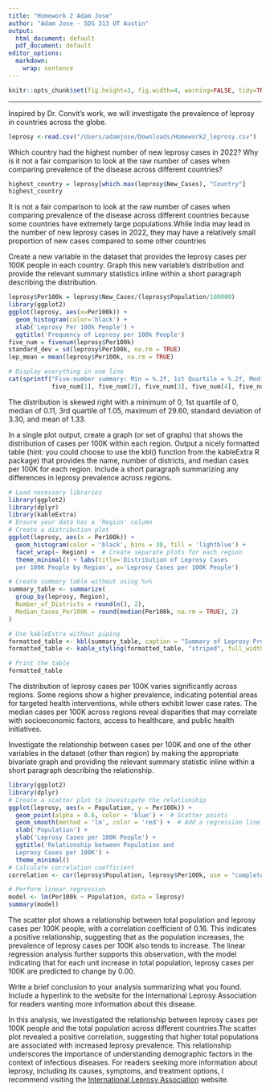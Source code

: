 ```yaml
---
title: "Homework 2 Adam Jose"
author: "Adam Jose - SDS 313 UT Austin"
output:
  html_document: default
  pdf_document: default
editor_options:
  markdown:
    wrap: sentence
---
```


```r
knitr::opts_chunk$set(fig.height=3, fig.width=4, warning=FALSE, tidy=TRUE, tidy.opts=list(width.cutoff=60), echo = FALSE)
```

------------------------------------------------------------------------


Inspired by Dr. Convit’s work, we will investigate the prevalence of leprosy in countries across the globe.



```r
leprosy <-read.csv("/Users/adamjose/Downloads/Homework2_leprosy.csv")
```

Which country had the highest number of new leprosy cases in 2022? Why is it not a fair comparison to look at the raw number of cases when comparing prevalence of the disease across different countries?
```r
highest_country = leprosy[which.max(leprosy$New_Cases), "Country"]
highest_country
```

It is not a fair comparison to look at the raw number of cases when comparing prevalence of the disease across different countries because some countries have extremely large populations.While India may lead in the number of new leprosy cases in 2022, they may have a relatively small proportion of new cases compared to some other countries


Create a new variable in the dataset that provides the leprosy cases per 100K people in each country. Graph this new variable’s distribution and provide the relevant summary statistics inline within a short paragraph describing the distribution.
```r
leprosy$Per100k = leprosy$New_Cases/(leprosy$Population/100000)
library(ggplot2)
ggplot(leprosy, aes(x=Per100k)) + 
  geom_histogram(color='black') + 
  xlab('Leprosy Per 100k People') + 
  ggtitle('Frequency of Leprosy per 100k People')
five_num = fivenum(leprosy$Per100k)
standard_dev = sd(leprosy$Per100k, na.rm = TRUE)
lep_mean = mean(leprosy$Per100k, na.rm = TRUE)

# Display everything in one line
cat(sprintf("Five-number summary: Min = %.2f, 1st Quartile = %.2f, Median = %.2f, 3rd Quartile = %.2f, Max = %.2f; Standard Deviation = %.2f; Mean = %.2f", 
            five_num[1], five_num[2], five_num[3], five_num[4], five_num[5], standard_dev, lep_mean))

```

The distribution is skewed right with a minimum of 0, 1st quartile of 0, median of 0.11, 3rd quartile of 1.05, maximum of 29.60, standard deviation of 3.30, and mean of 1.33.


In a single plot output, create a graph (or set of graphs) that shows the distribution of cases per 100K within each region. Output a nicely formatted table (hint: you could choose to use the kbl() function from the kableExtra R package) that provides the name, number of districts, and median cases per 100K for each region. Include a short paragraph summarizing any differences in leprosy prevalence across regions.
```r
# Load necessary libraries
library(ggplot2)
library(dplyr)
library(kableExtra)
# Ensure your data has a 'Region' column
# Create a distribution plot
ggplot(leprosy, aes(x = Per100k)) +
  geom_histogram(color = 'black', bins = 30, fill = 'lightblue') +
  facet_wrap(~ Region) +  # Create separate plots for each region
  theme_minimal() + labs(title='Distribution of Leprosy Cases
  per 100K People by Region', x='Leprosy Cases per 100K People')

# Create summary table without using %>%
summary_table <- summarize(
  group_by(leprosy, Region),
  Number_of_Districts = round(n(), 2),
  Median_Cases_Per100K = round(median(Per100k, na.rm = TRUE), 2)
)

# Use kableExtra without piping
formatted_table <- kbl(summary_table, caption = "Summary of Leprosy Prevalence by Region")
formatted_table <- kable_styling(formatted_table, "striped", full_width = FALSE)

# Print the table
formatted_table
```
The distribution of leprosy cases per 100K varies significantly across regions. Some regions show a higher prevalence, indicating potential areas for targeted health interventions, while others exhibit lower case rates. The median cases per 100K across regions reveal disparities that may correlate with socioeconomic factors, access to healthcare, and public health initiatives.

Investigate the relationship between cases per 100K and one of the other variables in the dataset (other than region) by making the appropriate bivariate graph and providing the relevant summary statistic inline within a short paragraph describing the relationship.
```r
library(ggplot2)
library(dplyr)
# Create a scatter plot to investigate the relationship
ggplot(leprosy, aes(x = Population, y = Per100k)) +
  geom_point(alpha = 0.6, color = 'blue') +  # Scatter points
  geom_smooth(method = 'lm', color = 'red') +  # Add a regression line
  xlab('Population') +
  ylab('Leprosy Cases per 100K People') +
  ggtitle('Relationship between Population and 
  Leprosy Cases per 100K') +
  theme_minimal()
# Calculate correlation coefficient
correlation <- cor(leprosy$Population, leprosy$Per100k, use = "complete.obs")

# Perform linear regression
model <- lm(Per100k ~ Population, data = leprosy)
summary(model)

```


The scatter plot shows a relationship between total population and leprosy cases per 100K people, with a correlation coefficient of 0.16. This indicates a positive relationship, suggesting that as the population increases, the prevalence of leprosy cases per 100K also tends to increase. The linear regression analysis further supports this observation, with the model indicating that for each unit increase in total population, leprosy cases per 100K are predicted to change by 0.00.

Write a brief conclusion to your analysis summarizing what you found. Include a hyperlink to the website for the International Leprosy Association for readers wanting more information about this disease.

In this analysis, we investigated the relationship between leprosy cases per 100K people and the total population across different countries.The scatter plot revealed a positive correlation, suggesting that higher total populations are associated with increased leprosy prevalence. This relationship underscores the importance of understanding demographic factors in the context of infectious diseases. For readers seeking more information about leprosy, including its causes, symptoms, and treatment options, I recommend visiting the [International Leprosy Association](https://www.internationalleprosyassociation.org/) website.
